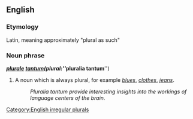 ==English==

===Etymology===
Latin, meaning approximately "plural as such"

===Noun phrase===
'''''[[plurale]] [[tantum]]''''' (''plural:'' '''''pluralia tantum''''')

# A noun which is always plural, for example ''[[blues]]'', ''[[clothes]]'', ''[[jeans]]''.
#: ''Pluralia tantum provide interesting insights into the workings of language centers of the brain.''

[[Category:English irregular plurals]]
